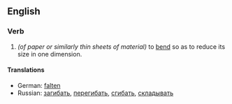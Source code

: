 == English ==
=== Verb ===

# ''(of paper or similarly thin sheets of material)'' to [[bend]] so as to reduce its size in one dimension.

==== Translations ====

* German: [[falten]]
* Russian: [[загибать]], [[перегибать]], [[сгибать]], [[складывать]]